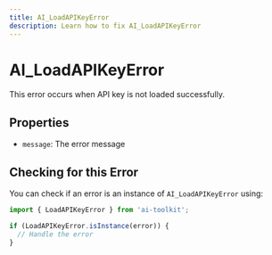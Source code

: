 ```yaml
---
title: AI_LoadAPIKeyError
description: Learn how to fix AI_LoadAPIKeyError
---
```


# AI_LoadAPIKeyError

This error occurs when API key is not loaded successfully.

## Properties

- `message`: The error message

## Checking for this Error

You can check if an error is an instance of `AI_LoadAPIKeyError` using:

```typescript
import { LoadAPIKeyError } from 'ai-toolkit';

if (LoadAPIKeyError.isInstance(error)) {
  // Handle the error
}
```
